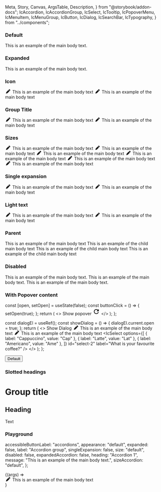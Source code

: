   Meta,
  Story,
  Canvas,
  ArgsTable,
  Description,
} from "@storybook/addon-docs";
  IcAccordion,
  IcAccordionGroup,
  IcSelect,
  IcTooltip,
  IcPopoverMenu,
  IcMenuItem,
  IcMenuGroup,
  IcButton,
  IcDialog,
  IcSearchBar,
  IcTypography,
} from "../components";

<Meta title="Accordion" component={IcAccordion} />

<Description markdown={readme} />

### Default

<Canvas>
  <Story name="Default">
    <IcAccordion heading="Accordion 1">
      <IcTypography variant="body">
        This is an example of the main body text.
      </IcTypography>
    </IcAccordion>
  </Story>
</Canvas>

### Expanded

<Canvas>
  <Story name="Expanded">
    <IcAccordion expanded heading="Accordion 1">
      <IcTypography variant="body">
        This is an example of the main body text.
      </IcTypography>
    </IcAccordion>
  </Story>
</Canvas>

### Icon

<Canvas>
  <Story name="Icon">
    <IcAccordion heading="Accordion 1">
      <svg
        slot="icon"
        width="20"
        height="1em"
        viewBox="0 0 512 512"
        fill="currentColor"
        xmlns="http://www.w3.org/2000/svg"
      >
        <path d="M362.7 19.3L314.3 67.7 444.3 197.7l48.4-48.4c25-25 25-65.5 0-90.5L453.3 19.3c-25-25-65.5-25-90.5 0zm-71 71L58.6 323.5c-10.4 10.4-18 23.3-22.2 37.4L1 481.2C-1.5 489.7 .8 498.8 7 505s15.3 8.5 23.7 6.1l120.3-35.4c14.1-4.2 27-11.8 37.4-22.2L421.7 220.3 291.7 90.3z" />
      </svg>
      <IcTypography variant="body">
        This is an example of the main body text
      </IcTypography>
    </IcAccordion>
    <IcAccordion heading="Accordion 2">
      <svg
        slot="icon"
        width="20"
        height="1em"
        viewBox="0 0 512 512"
        fill="currentColor"
        xmlns="http://www.w3.org/2000/svg"
      >
        <path d="M362.7 19.3L314.3 67.7 444.3 197.7l48.4-48.4c25-25 25-65.5 0-90.5L453.3 19.3c-25-25-65.5-25-90.5 0zm-71 71L58.6 323.5c-10.4 10.4-18 23.3-22.2 37.4L1 481.2C-1.5 489.7 .8 498.8 7 505s15.3 8.5 23.7 6.1l120.3-35.4c14.1-4.2 27-11.8 37.4-22.2L421.7 220.3 291.7 90.3z" />
      </svg>
      <IcTypography variant="body">
        This is an example of the main body text
      </IcTypography>
    </IcAccordion>
  </Story>
</Canvas>

### Group Title

<Canvas>
  <Story name="Group Title">
    <IcAccordionGroup label="Title of the Accordion Group">
      <IcAccordion heading="Accordion 1">
        <svg
          slot="icon"
          width="20"
          height="1em"
          viewBox="0 0 512 512"
          fill="currentColor"
          xmlns="http://www.w3.org/2000/svg"
        >
          <path d="M362.7 19.3L314.3 67.7 444.3 197.7l48.4-48.4c25-25 25-65.5 0-90.5L453.3 19.3c-25-25-65.5-25-90.5 0zm-71 71L58.6 323.5c-10.4 10.4-18 23.3-22.2 37.4L1 481.2C-1.5 489.7 .8 498.8 7 505s15.3 8.5 23.7 6.1l120.3-35.4c14.1-4.2 27-11.8 37.4-22.2L421.7 220.3 291.7 90.3z" />
        </svg>
        <IcTypography variant="body">
          This is an example of the main body text
        </IcTypography>
      </IcAccordion>
      <IcAccordion heading="Accordion 2">
        <svg
          slot="icon"
          width="20"
          height="1em"
          viewBox="0 0 512 512"
          fill="currentColor"
          xmlns="http://www.w3.org/2000/svg"
        >
          <path d="M362.7 19.3L314.3 67.7 444.3 197.7l48.4-48.4c25-25 25-65.5 0-90.5L453.3 19.3c-25-25-65.5-25-90.5 0zm-71 71L58.6 323.5c-10.4 10.4-18 23.3-22.2 37.4L1 481.2C-1.5 489.7 .8 498.8 7 505s15.3 8.5 23.7 6.1l120.3-35.4c14.1-4.2 27-11.8 37.4-22.2L421.7 220.3 291.7 90.3z" />
        </svg>
        <IcTypography variant="body">
          This is an example of the main body text
        </IcTypography>
      </IcAccordion>
    </IcAccordionGroup>
  </Story>
</Canvas>

### Sizes

<Canvas>
  <Story name="Sizes">
    <IcAccordionGroup label="Small Accordion Group" size="small">
      <IcAccordion heading="Accordion 1">
        <svg
          slot="icon"
          width="20"
          height="1em"
          viewBox="0 0 512 512"
          fill="currentColor"
          xmlns="http://www.w3.org/2000/svg"
        >
          <path d="M362.7 19.3L314.3 67.7 444.3 197.7l48.4-48.4c25-25 25-65.5 0-90.5L453.3 19.3c-25-25-65.5-25-90.5 0zm-71 71L58.6 323.5c-10.4 10.4-18 23.3-22.2 37.4L1 481.2C-1.5 489.7 .8 498.8 7 505s15.3 8.5 23.7 6.1l120.3-35.4c14.1-4.2 27-11.8 37.4-22.2L421.7 220.3 291.7 90.3z" />
        </svg>
        <IcTypography variant="body">
          This is an example of the main body text
        </IcTypography>
      </IcAccordion>
      <IcAccordion heading="Accordion 2">
        <svg
          slot="icon"
          width="20"
          height="1em"
          viewBox="0 0 512 512"
          fill="currentColor"
          xmlns="http://www.w3.org/2000/svg"
        >
          <path d="M362.7 19.3L314.3 67.7 444.3 197.7l48.4-48.4c25-25 25-65.5 0-90.5L453.3 19.3c-25-25-65.5-25-90.5 0zm-71 71L58.6 323.5c-10.4 10.4-18 23.3-22.2 37.4L1 481.2C-1.5 489.7 .8 498.8 7 505s15.3 8.5 23.7 6.1l120.3-35.4c14.1-4.2 27-11.8 37.4-22.2L421.7 220.3 291.7 90.3z" />
        </svg>
        <IcTypography variant="body">
          This is an example of the main body text
        </IcTypography>
      </IcAccordion>
    </IcAccordionGroup>
    <IcAccordionGroup label="Default Accordion Group" size="default">
      <IcAccordion heading="Accordion 1">
        <svg
          slot="icon"
          width="20"
          height="1em"
          viewBox="0 0 512 512"
          fill="currentColor"
          xmlns="http://www.w3.org/2000/svg"
        >
          <path d="M362.7 19.3L314.3 67.7 444.3 197.7l48.4-48.4c25-25 25-65.5 0-90.5L453.3 19.3c-25-25-65.5-25-90.5 0zm-71 71L58.6 323.5c-10.4 10.4-18 23.3-22.2 37.4L1 481.2C-1.5 489.7 .8 498.8 7 505s15.3 8.5 23.7 6.1l120.3-35.4c14.1-4.2 27-11.8 37.4-22.2L421.7 220.3 291.7 90.3z" />
        </svg>
        <IcTypography variant="body">
          This is an example of the main body text
        </IcTypography>
      </IcAccordion>
      <IcAccordion heading="Accordion 2">
        <svg
          slot="icon"
          width="20"
          height="1em"
          viewBox="0 0 512 512"
          fill="currentColor"
          xmlns="http://www.w3.org/2000/svg"
        >
          <path d="M362.7 19.3L314.3 67.7 444.3 197.7l48.4-48.4c25-25 25-65.5 0-90.5L453.3 19.3c-25-25-65.5-25-90.5 0zm-71 71L58.6 323.5c-10.4 10.4-18 23.3-22.2 37.4L1 481.2C-1.5 489.7 .8 498.8 7 505s15.3 8.5 23.7 6.1l120.3-35.4c14.1-4.2 27-11.8 37.4-22.2L421.7 220.3 291.7 90.3z" />
        </svg>
        <IcTypography variant="body">
          This is an example of the main body text
        </IcTypography>
      </IcAccordion>
    </IcAccordionGroup>
    <IcAccordionGroup label="Large Accordion Group" size="large">
      <IcAccordion heading="Accordion 1">
        <svg
          slot="icon"
          width="20"
          height="1em"
          viewBox="0 0 512 512"
          fill="currentColor"
          xmlns="http://www.w3.org/2000/svg"
        >
          <path d="M362.7 19.3L314.3 67.7 444.3 197.7l48.4-48.4c25-25 25-65.5 0-90.5L453.3 19.3c-25-25-65.5-25-90.5 0zm-71 71L58.6 323.5c-10.4 10.4-18 23.3-22.2 37.4L1 481.2C-1.5 489.7 .8 498.8 7 505s15.3 8.5 23.7 6.1l120.3-35.4c14.1-4.2 27-11.8 37.4-22.2L421.7 220.3 291.7 90.3z" />
        </svg>
        <IcTypography variant="body">
          This is an example of the main body text
        </IcTypography>
      </IcAccordion>
      <IcAccordion heading="Accordion 2">
        <svg
          slot="icon"
          width="20"
          height="1em"
          viewBox="0 0 512 512"
          fill="currentColor"
          xmlns="http://www.w3.org/2000/svg"
        >
          <path d="M362.7 19.3L314.3 67.7 444.3 197.7l48.4-48.4c25-25 25-65.5 0-90.5L453.3 19.3c-25-25-65.5-25-90.5 0zm-71 71L58.6 323.5c-10.4 10.4-18 23.3-22.2 37.4L1 481.2C-1.5 489.7 .8 498.8 7 505s15.3 8.5 23.7 6.1l120.3-35.4c14.1-4.2 27-11.8 37.4-22.2L421.7 220.3 291.7 90.3z" />
        </svg>
        <IcTypography variant="body">
          This is an example of the main body text
        </IcTypography>
      </IcAccordion>
    </IcAccordionGroup>
  </Story>
</Canvas>

### Single expansion

<Canvas>
  <Story name="Single expansion">
    <IcAccordionGroup
      label="Title of the Accordion Group"
      single-expansion="true"
    >
      <IcAccordion heading="Accordion 1">
        <svg
          slot="icon"
          width="20"
          height="1em"
          viewBox="0 0 512 512"
          fill="currentColor"
          xmlns="http://www.w3.org/2000/svg"
        >
          <path d="M362.7 19.3L314.3 67.7 444.3 197.7l48.4-48.4c25-25 25-65.5 0-90.5L453.3 19.3c-25-25-65.5-25-90.5 0zm-71 71L58.6 323.5c-10.4 10.4-18 23.3-22.2 37.4L1 481.2C-1.5 489.7 .8 498.8 7 505s15.3 8.5 23.7 6.1l120.3-35.4c14.1-4.2 27-11.8 37.4-22.2L421.7 220.3 291.7 90.3z" />
        </svg>
        <IcTypography variant="body">
          This is an example of the main body text
        </IcTypography>
      </IcAccordion>
      <IcAccordion heading="Accordion 2">
        <svg
          slot="icon"
          width="20"
          height="1em"
          viewBox="0 0 512 512"
          fill="currentColor"
          xmlns="http://www.w3.org/2000/svg"
        >
          <path d="M362.7 19.3L314.3 67.7 444.3 197.7l48.4-48.4c25-25 25-65.5 0-90.5L453.3 19.3c-25-25-65.5-25-90.5 0zm-71 71L58.6 323.5c-10.4 10.4-18 23.3-22.2 37.4L1 481.2C-1.5 489.7 .8 498.8 7 505s15.3 8.5 23.7 6.1l120.3-35.4c14.1-4.2 27-11.8 37.4-22.2L421.7 220.3 291.7 90.3z" />
        </svg>
        <IcTypography variant="body">
          This is an example of the main body text
        </IcTypography>
      </IcAccordion>
    </IcAccordionGroup>
  </Story>
</Canvas>

### Light text

<Canvas>
  <Story name="Light text" parameters={{ backgrounds: { default: "dark" } }}>
    <IcAccordionGroup
      label="Title of the Accordion Group"
      appearance="light"
    >
      <IcAccordion heading="Accordion 1">
        <svg
          slot="icon"
          width="20"
          height="1em"
          viewBox="0 0 512 512"
          fill="currentColor"
          xmlns="http://www.w3.org/2000/svg"
        >
          <path d="M362.7 19.3L314.3 67.7 444.3 197.7l48.4-48.4c25-25 25-65.5 0-90.5L453.3 19.3c-25-25-65.5-25-90.5 0zm-71 71L58.6 323.5c-10.4 10.4-18 23.3-22.2 37.4L1 481.2C-1.5 489.7 .8 498.8 7 505s15.3 8.5 23.7 6.1l120.3-35.4c14.1-4.2 27-11.8 37.4-22.2L421.7 220.3 291.7 90.3z" />
        </svg>
        <IcTypography variant="body">
          This is an example of the main body text
        </IcTypography>
      </IcAccordion>
      <IcAccordion heading="Accordion 2">
        <svg
          slot="icon"
          width="20"
          height="1em"
          viewBox="0 0 512 512"
          fill="currentColor"
          xmlns="http://www.w3.org/2000/svg"
        >
          <path d="M362.7 19.3L314.3 67.7 444.3 197.7l48.4-48.4c25-25 25-65.5 0-90.5L453.3 19.3c-25-25-65.5-25-90.5 0zm-71 71L58.6 323.5c-10.4 10.4-18 23.3-22.2 37.4L1 481.2C-1.5 489.7 .8 498.8 7 505s15.3 8.5 23.7 6.1l120.3-35.4c14.1-4.2 27-11.8 37.4-22.2L421.7 220.3 291.7 90.3z" />
        </svg>
        <IcTypography variant="body">
          This is an example of the main body text
        </IcTypography>
      </IcAccordion>
    </IcAccordionGroup>
  </Story>
</Canvas>

### Parent

<Canvas>
  <Story name="Parent">
    <IcAccordionGroup label="Title of the Accordion Group">
      <IcAccordion heading="Accordion 1">
        <IcTypography variant="body">
          This is an example of the main body text
        </IcTypography>
      </IcAccordion>
      <IcAccordion heading="Accordion 2">
        <IcAccordion heading="Child Accordion 1">
          <IcTypography variant="body">
            This is an example of the child main body text
          </IcTypography>
        </IcAccordion>
        <IcAccordion heading="Child Accordion 2">
          <IcTypography variant="body">
            This is an example of the child main body text
          </IcTypography>
        </IcAccordion>
        <IcAccordion heading="Child Accordion 3">
          <IcTypography variant="body">
            This is an example of the child main body text
          </IcTypography>
        </IcAccordion>
      </IcAccordion>
    </IcAccordionGroup>
  </Story>
</Canvas>

### Disabled

<Canvas>
  <Story name="Disabled">
    <IcAccordion heading="Accordion 1">
      <IcTypography variant="body">
        This is an example of the main body text.
      </IcTypography>
    </IcAccordion>
    <IcAccordion heading="Accordion 2" disabled>
      <IcTypography variant="body">
        This is an example of the main body text.
      </IcTypography>
    </IcAccordion>
    <IcAccordion heading="Accordion 3">
      <IcTypography variant="body">
        This is an example of the main body text.
      </IcTypography>
    </IcAccordion>
  </Story>
</Canvas>

### With Popover content

  const [open, setOpen] = useState(false);
  const buttonClick = () => {
    setOpen(true);
  };
  return (
    <>
      <IcButton id="button-1" onClick={buttonClick}>
        Show popover
      </IcButton>
      <IcPopoverMenu anchor="button-1" aria-label="popover" open={open}>
        <IcMenuItem label="Copy code" disabled />
        <IcMenuGroup label="View">
          <IcMenuItem label="Zoom in" keyboardShortcut="Cmd+" />
          <IcMenuItem label="Zoom out" keyboardShortcut="Cmd-" />
        </IcMenuGroup>
        <IcMenuItem label="Actions" submenuTriggerFor="abc" />
      </IcPopoverMenu>
      <IcPopoverMenu submenuId="abc">
        <IcMenuItem label="Edit" />
        <IcMenuItem label="Find" submenuTriggerFor="abc123" />
        <IcMenuItem label="Delete" variant="destructive" />
      </IcPopoverMenu>
      <IcPopoverMenu submenuId="abc123">
        <IcMenuItem
          label="Search the web"
          description="This will search the web to find the thing you are looking for."
        />
        <IcMenuItem label="Find..." />
        <IcMenuItem label="Find icons">
          <svg
            slot="icon"
            xmlns="http://www.w3.org/2000/svg"
            height="24px"
            viewBox="0 0 24 24"
            width="24px"
          >
            <path d="M0 0h24v24H0V0z" fill="none" />
            <path d="M17.65 6.35C16.2 4.9 14.21 4 12 4c-4.42 0-7.99 3.58-7.99 8s3.57 8 7.99 8c3.73 0 6.84-2.55 7.73-6h-2.08c-.82 2.33-3.04 4-5.65 4-3.31 0-6-2.69-6-6s2.69-6 6-6c1.66 0 3.14.69 4.22 1.78L13 11h7V4l-2.35 2.35z" />
          </svg>
        </IcMenuItem>
        <IcMenuItem label="Show found results" variant="toggle" />
      </IcPopoverMenu>
    </>
  );
};

  const dialogEl = useRef();
  const showDialog = () => {
    dialogEl.current.open = true;
  };
  return (
    <>
      <IcButton onClick={showDialog}>Show Dialog</IcButton>
      <IcDialog
        heading="This is a medium dialog"
        label="medium"
        size="medium"
        id="medium-dialog"
        ref={dialogEl}
      >
        <IcAccordionGroup label="Title of the Accordion Group">
          <IcAccordion heading="Accordion 1">
            <svg
              slot="icon"
              width="20"
              height="1em"
              viewBox="0 0 512 512"
              fill="currentColor"
              xmlns="http://www.w3.org/2000/svg"
            >
              <path d="M362.7 19.3L314.3 67.7 444.3 197.7l48.4-48.4c25-25 25-65.5 0-90.5L453.3 19.3c-25-25-65.5-25-90.5 0zm-71 71L58.6 323.5c-10.4 10.4-18 23.3-22.2 37.4L1 481.2C-1.5 489.7 .8 498.8 7 505s15.3 8.5 23.7 6.1l120.3-35.4c14.1-4.2 27-11.8 37.4-22.2L421.7 220.3 291.7 90.3z" />
            </svg>
            <IcTypography variant="body">
              This is an example of the main body text
            </IcTypography>
          </IcAccordion>
          <IcAccordion heading="Accordion 2">
            <svg
              slot="icon"
              width="20"
              height="1em"
              viewBox="0 0 512 512"
              fill="currentColor"
              xmlns="http://www.w3.org/2000/svg"
            >
              <path d="M362.7 19.3L314.3 67.7 444.3 197.7l48.4-48.4c25-25 25-65.5 0-90.5L453.3 19.3c-25-25-65.5-25-90.5 0zm-71 71L58.6 323.5c-10.4 10.4-18 23.3-22.2 37.4L1 481.2C-1.5 489.7 .8 498.8 7 505s15.3 8.5 23.7 6.1l120.3-35.4c14.1-4.2 27-11.8 37.4-22.2L421.7 220.3 291.7 90.3z" />
            </svg>
            <IcTypography variant="body">
              This is an example of the main body text
            </IcTypography>
            <IcSelect
              options={[
                { label: "Cappuccino", value: "Cap" },
                { label: "Latte", value: "Lat" },
                { label: "Americano", value: "Ame" },
              ]}
              id="select-2"
              label="What is your favourite coffee?"
            />
          </IcAccordion>
        </IcAccordionGroup>
      </IcDialog>
    </>
  );
};

<Canvas>
  <Story name="With Popover Content">
    <IcAccordion heading="With Select">
      <IcSelect
        label="What is your favourite coffee?"
        options={[
          { label: "Cappuccino", value: "Cap" },
          { label: "Latte", value: "Lat" },
          { label: "Americano", value: "Ame" },
        ]}
      />
    </IcAccordion>
    <IcAccordion heading="With Tooltip">
      <IcTooltip
        label="This is a description of the button"
        target="test-button-default"
      >
        <button
          id="test-button-default"
          aria-describedby="ic-tooltip-test-button-default"
        >
          Default
        </button>
      </IcTooltip>
    </IcAccordion>
    <IcAccordion heading="With Search Bar">
      <IcSearchBar
        label="What is your favourite coffee?"
        options={[
          { label: "Cappuccino", value: "Cap" },
          { label: "Latte", value: "Lat" },
          { label: "Americano", value: "Ame" },
        ]}
      />
    </IcAccordion>
    <IcAccordion heading="With Popover Menu">
      <PopoverMenu />
    </IcAccordion>
    <Dialog />
  </Story>
</Canvas>

### Slotted headings

<Canvas>
  <Story name="Slotted headings">
      <IcAccordionGroup>
  <h1 slot="label">Group title</h1>
  <IcAccordion>
    <h2 slot="heading">Heading</h2>
    Text
  </IcAccordion>
  </IcAccordionGroup>
  </Story>
</Canvas>

### Playground

  accessibleButtonLabel: "accordions",
  appearance: "default",
  expanded: false,
  label: "Accordion group",
  singleExpansion: false,
  size: "default",
  disabled: false,
  expandedAccordion: false,
  heading: "Accordion 1",
  message: "This is an example of the main body text.",
  sizeAccordion: "default",
};

<Canvas>
  <Story
    args={defaultArgs}
    name="Playground"
    argTypes={{
      appearance: {
        options: ["dark", "default", "light"],
        control: { type: "radio" },
      },
      size: {
        options: ["small", "default", "large"],
        control: { type: "radio" },
      },
      sizeAccordion: {
        options: ["small", "default", "large"],
        control: { type: "radio" },
      },
    }}
  >
    {(args) =>
      <div style={{backgroundColor: args.appearance == "light" ? "black" : null}}>
        <IcAccordionGroup
          accessibleButtonLabel={args.accessibleButtonLabel}
          label={args.label}
          expanded={args.expanded}
          singleExpansion={args.singleExpansion}
          size={args.size}
          appearance={args.appearance}
        >
          <IcAccordion
            heading={args.heading}
            disabled={args.disabled}
            expanded={args.expandedAccordion || args.expanded}
            size={args.sizeAccordion}
            message={args.message}
          />
          <IcAccordion heading="Accordion 2">
            <svg
              slot="icon"
              width="20"
              height="1em"
              viewBox="0 0 512 512"
              fill="currentColor"
              xmlns="http://www.w3.org/2000/svg"
            >
              <path
                d="M362.7 19.3L314.3 67.7 444.3 197.7l48.4-48.4c25-25 25-65.5 0-90.5L453.3 19.3c-25-25-65.5-25-90.5 0zm-71 71L58.6 323.5c-10.4 10.4-18 23.3-22.2 37.4L1 481.2C-1.5 489.7 .8 498.8 7 505s15.3 8.5 23.7 6.1l120.3-35.4c14.1-4.2 27-11.8 37.4-22.2L421.7 220.3 291.7 90.3z"
              />
            </svg>
            <IcTypography variant="body">
              This is an example of the main body text
            </IcTypography>
          </IcAccordion>
        </IcAccordionGroup>
      </div>
    }
  </Story>
</Canvas>